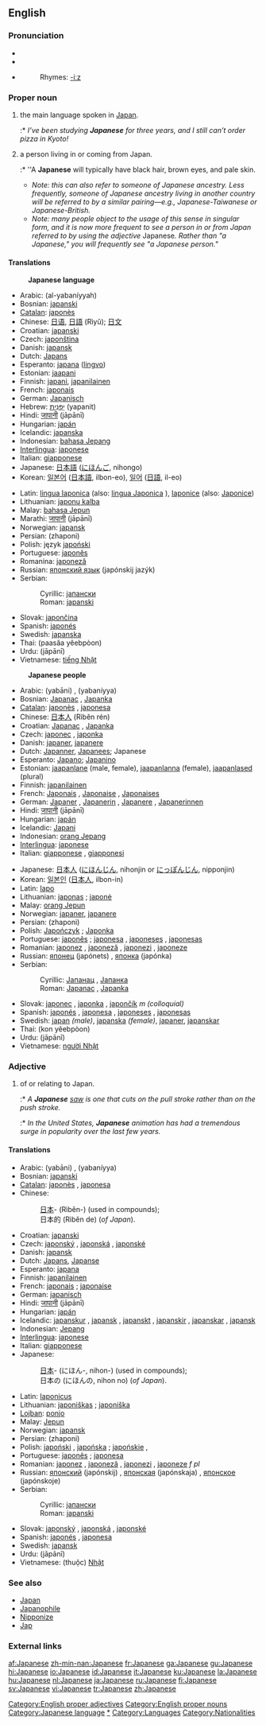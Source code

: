 {{interwiktionary|code=ja}}
{{see|:Category:Japanese language}}
==English==
{{wikipedia}}

===Pronunciation===
*{{IPA|/ˌʤæpəˈniːz/}}
*{{SAMPA|/%dZ{p@"ni:z/}}
*{{audio|en-us-Japanese.ogg|Audio (US)}}
*:Rhymes: [[Rhymes:English:-iːz|-iːz]]

===Proper noun===
{{en-proper noun|Japanese|-}}

# {{uncountable}} the main language spoken in [[Japan]].
#:* ''I’ve been studying '''Japanese''' for three years, and I still can’t order pizza in Kyoto!''
# {{countable}} a person living in or coming from Japan.
#:* ''A '''Japanese''' will typically have black hair, brown eyes, and pale skin.
#* ''Note: this can also refer to someone of Japanese ancestry. Less frequently, someone of Japanese ancestry living in another country will be referred to by a similar pairing—e.g., Japanese-Taiwanese or Japanese-British.''
#* ''Note: many people object to the usage of this sense in singular form, and it is now more frequent to see a person in or from Japan referred to by using the adjective'' Japanese''. Rather than "a Japanese," you will frequently see "a Japanese person."''

====Translations====
:'''Japanese language'''
{{top}}
*Arabic: {{ARchar|[[اليابانية]]}} (al-yabaníyyah) {{f}}
*Bosnian: [[japanski#Bosnian|japanski]] {{m}}
*[[Catalan]]: [[japonès]]
*Chinese: [[日语]], [[日語]] (Rìyǔ); [[日文]]
*Croatian: [[japanski#Croatian|japanski]] {{m}}
*Czech: [[japonština]] {{f}}
*Danish: [[japansk]]
*Dutch: [[Japans]]
*Esperanto: [[japana]] ([[lingvo]])
*Estonian: [[jaapani]]
*Finnish: [[japani]], [[japanilainen]]
*French: [[japonais]] {{m}}
*German: [[Japanisch]] {{n}}
*Hebrew: [[יפנית|יָפָּנִית]] (yapanit)
*Hindi: [[जापानी]] (jāpānī)
*Hungarian: [[japán]]
*Icelandic: [[japanska]] {{f}}
*Indonesian: [[bahasa Jepang]]
*[[Interlingua]]: [[japonese]]
*Italian: [[giapponese]] {{m}}
*Japanese: [[日本語#Japanese|日本語]] ([[にほんご]], nihongo)
*Korean: [[일본어]] ([[日本語]], ilbon-eo), [[일어]] ([[日語]], il-eo)
{{mid}}
*Latin: [[lingua Iaponica]] {{f}} (also: [[lingua Japonica]] {{f}}), [[Iaponice]] (also: [[Japonice]])
*Lithuanian: [[japonų kalba]] {{f}}
*Malay: [[bahasa Jepun]]
*Marathi: [[जापानी]] (jāpānī)
*Norwegian: [[japansk]]
*Persian: {{FAchar|[[ژاپنی]]}} (zhaponi)
*Polish: język [[japoński]]
*Portuguese: [[japonês]] {{m}}
*Romanina: [[japoneză]] {{f}}
*Russian: [[японский|японский язык]] (japónskij jazýk) {{m}}
*Serbian:
*:Cyrillic: [[јапански#Serbian|јапански]] {{m}}
*:Roman: [[japanski#Serbian|japanski]] {{m}}
*Slovak: [[japončina]] {{f}}
*Spanish: [[japonés]] {{m}}
*Swedish: [[japanska]]
*Thai: {{THchar|[[ภาษาญี่ปุ่น]]}} (paasăa yêebpòon)
*Urdu: {{URchar|[[جاپانی]]}} (jāpānī)
*Vietnamese: [[tiếng Nhật]]
{{bottom}}

:'''Japanese people'''
{{top}}
*Arabic: {{ARchar|[[ياباني]]}} (yabāni) {{m}}, {{ARchar|[[يابانية]]}} (yabaníyya) {{f}}
*Bosnian: [[Japanac]] {{m}}, [[Japanka]] {{f}}
*[[Catalan]]: [[japonès]] {{m}}, [[japonesa]] {{f}}
*Chinese: [[日本人]] (Rìběn rén)
*Croatian: [[Japanac]] {{m}}, [[Japanka]] {{f}}
*Czech: [[japonec]] {{m}}, [[japonka]] {{f}}
*Danish: [[japaner]], [[japanere]] {{p}}
*Dutch: [[Japanner]], [[Japanees]]; Japanese
*Esperanto: [[Japano]]; [[Japanino]]
*Estonian: [[jaapanlane]] (male, female), [[jaapanlanna]] (female), [[jaapanlased]] (plural)
*Finnish: [[japanilainen]]
*French: [[Japonais]] {{m}}, [[Japonaise]] {{f}}, [[Japonaises]] {{f}} {{p}}
*German: [[Japaner]] {{m}}, [[Japanerin]] {{f}}, [[Japanere]] {{p}}, [[Japanerinnen]] {{fpl}}
*Hindi: [[जापानी]] (jāpānī)
*Hungarian: [[japán]]
*Icelandic: [[Japani]] {{m}}
*Indonesian: [[orang Jepang]]
*[[Interlingua]]: [[japonese]]
*Italian: [[giapponese]] {{mf}}, [[giapponesi]] {{mf}} {{p}}
{{mid}}
*Japanese: [[日本人#Japanese|日本人]] ([[にほんじん]], nihonjin or [[にっぽんじん]], nipponjin)
*Korean: [[일본인]] ([[日本人]], ilbon-in)
*Latin: [[Iapo]] {{c}}
*Lithuanian: [[japonas]] {{m}}; [[japonė]] {{f}}
*Malay: [[orang Jepun]]
*Norwegian: [[japaner]], [[japanere]]
*Persian: {{FAchar|[[ژاپنی]]}} (zhaponi)
*Polish: [[Japończyk]] {{m}}; [[Japonka]] {{f}}
*Portuguese: [[japonês]] {{m}}; [[japonesa]] {{f}}, [[japoneses]] {{p}}, [[japonesas]] {{fpl}}
*Romanian: [[japonez]] {{m}}, [[japoneză]] {{f}}, [[japonezi]] {{p}}, [[japoneze]] {{fpl}}
*Russian: [[японец]] (japónets) {{m}}, [[японка]] (japónka) {{f}}
*Serbian:
*:Cyrillic: [[Јапанац#Serbian|Јапанац]] {{m}}, [[Јапанка#Serbian|Јапанка]] {{f}}
*:Roman: [[Japanac#Serbian|Japanac]] {{m}}, [[Japanka#Serbian|Japanka]] {{f}}
*Slovak: [[japonec]] {{m}}, [[japonka]] {{f}}, [[japončík]] ''m (colloquial)''
*Spanish: [[japonés]] {{m}}, [[japonesa]] {{f}}, [[japoneses]] {{p}}, [[japonesas]] {{fpl}}
*Swedish: [[japan]] ''(male)'', [[japanska]] ''(female)'', [[japaner]], [[japanskar]] {{p}}
*Thai: {{THchar|[[คนญี่ปุ่น]]}} (kon yêebpòon)
*Urdu: {{URchar|[[جاپانی]]}} (jāpānī)
*Vietnamese: [[người Nhật]]
{{bottom}}

===Adjective===
{{rfc-header|Proper adjective}}
{{en-adj-more}}

# of or relating to Japan.
#:* ''A '''Japanese''' [[saw]] is one that cuts on the pull stroke rather than on the push stroke.''
#:* ''In the United States, '''Japanese''' animation has had a tremendous surge in popularity over the last few years.''

====Translations====
{{top}}
*Arabic: {{ARchar|[[ياباني]]}} (yabāni) {{m}}, {{ARchar|[[يابانية]]}} (yabaníyya) {{f}}
*Bosnian: [[japanski#Bosnian|japanski]] {{m}}
*[[Catalan]]: [[japonès]] {{m}}, [[japonesa]] {{f}}
*Chinese:
*:[[日本]]- (Rìběn-) (used in compounds);
*:日本的 (Rìběn de) (''of Japan'').
*Croatian: [[japanski#Croatian|japanski]] {{m}}
*Czech: [[japonský]] {{m}}, [[japonská]] {{f}}, [[japonské]] {{n}}
*Danish: [[japansk]]
*Dutch: [[Japans]], [[Japanse]]
*Esperanto: [[japana]]
*Finnish: [[japanilainen]]
*French: [[japonais]] {{m}}; [[japonaise]] {{f}}
*German: [[japanisch]]
*Hindi: [[जापानी]] (jāpānī)
*Hungarian: [[japán]]
*Icelandic: [[japanskur]] {{m}}, [[japansk]] {{f}}, [[japanskt]] {{n}}, [[japanskir]] {{m}} {{p}},  [[japanskar]] {{f}} {{p}}, [[japansk]] {{n}} {{p}}
*Indonesian: [[Jepang]]
*[[Interlingua]]: [[japonese]]
*Italian: [[giapponese]]
*Japanese:
*:[[日本]]- (にほん-, nihon-) (used in compounds);
*:日本の (にほんの, nihon no) (''of Japan'').
{{mid}}
*Latin: [[Iaponicus]]
*Lithuanian: [[japoniškas]] {{m}}; [[japoniška]] {{f}}
*[[Lojban]]: [[ponjo]]
*Malay: [[Jepun]]
*Norwegian: [[japansk]]
*Persian: {{FAchar|[[ژاپنی]]}} (zhaponi)
*Polish: [[japoński]] {{m}}, [[japońska]] {{f}}; [[japońskie]] {{n}}, {{p}}
*Portuguese: [[japonês]] {{m}}; [[japonesa]] {{f}}
*Romanian: [[japonez]] {{m}}, [[japoneză]] {{f}}, [[japonezi]] {{p}}, [[japoneze]] ''f pl''
*Russian: [[японский]] (japónskij) {{m}}, [[японская]] (japónskaja) {{f}}, [[японское]] (japónskoje) {{n}}
*Serbian:
*:Cyrillic: [[јапански#Serbian|јапански]] {{m}}
*:Roman: [[japanski#Serbian|japanski]] {{m}}
*Slovak: [[japonský]] {{m}}, [[japonská]] {{f}}, [[japonské]] {{n}}
*Spanish: [[japonés]] {{m}}, [[japonesa]] {{f}}
*Swedish: [[japansk]]
*Urdu: {{URchar|[[جاپانی]]}} (jāpānī)
*Vietnamese: (thuộc) [[Nhật]]
{{bottom}}

===See also===
*[[Japan]]
*[[Japanophile]]
*[[Nipponize]]
*[[Jap]]

===External links===
{{ethnologue|code=jpn}}

[[Category:English proper adjectives]]
[[Category:English proper nouns]]
[[Category:Japanese language]]
[[Category:Japan|*]]
[[Category:Languages]]
[[Category:Nationalities]]

[[af:Japanese]]
[[zh-min-nan:Japanese]]
[[fr:Japanese]]
[[ga:Japanese]]
[[gu:Japanese]]
[[hi:Japanese]]
[[io:Japanese]]
[[id:Japanese]]
[[it:Japanese]]
[[ku:Japanese]]
[[la:Japanese]]
[[hu:Japanese]]
[[nl:Japanese]]
[[ja:Japanese]]
[[ru:Japanese]]
[[fi:Japanese]]
[[sv:Japanese]]
[[vi:Japanese]]
[[tr:Japanese]]
[[zh:Japanese]]